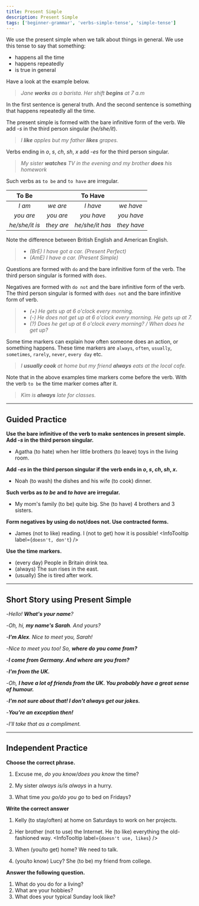 ```yaml
---
title: Present Simple
description: Present Simple
tags: ['beginner-grammar', 'verbs-simple-tense', 'simple-tense']
---
```



We use the present simple when we talk about things in general. We use this tense to say that something:

- happens all the time
- happens repeatedly
- is true in general

Have a look at the example below.

> _Jane **works** as a barista. Her shift **begins** at 7 a.m_

In the first sentence is general truth. And the second sentence is something that happens repeatedly all the time.

The present simple is formed with the bare infinitive form of the verb. We add -_s_ in the third person singular (_he/she/it_).

> _I **like** apples but my father **likes** grapes._

Verbs ending in _o_, _s_, _ch_, _sh_, _x_ add -_es_ for the third person singular.

> _My sister **watches** TV in the evening and my brother **does** his homework_

Such verbs as `to be` and `to have` are irregular.

|     To Be      |            |     To Have     |             |
| :------------: | :--------: | :-------------: | :---------: |
|     _I am_     |  _we are_  |    _I have_     |  _we have_  |
|   _you are_    | _you are_  |   _you have_    | _you have_  |
| _he/she/it is_ | _they are_ | _he/she/it has_ | _they have_ |

Note the difference between British English and American English.

> - _(BrE) I have got a car. (Present Perfect)_
> - _(AmE) I have a car. (Present Simple)_

Questions are formed with `do` and the bare infinitive form of the verb. The third person singular is formed with `does`.

Negatives are formed with `do not` and the bare infinitive form of the verb. The third person singular is formed with `does not` and the bare infinitive form of verb.

> - _(+) He gets up at 6 o'clock every morning._
> - _(-) He does not get up at 6 o'clock every morning. He gets up at 7._
> - _(?) Does he get up at 6 o'clock every morning? / When does he get up?_

Some time markers can explain how often someone does an action, or something happens. These time markers are `always`, `often`, `usually`, `sometimes`, `rarely`, `never`, `every day` etc.

> _I **usually cook** at home but my friend **always** eats at the local cafe._

Note that in the above examples time markers come before the verb. With the verb `to be` the time marker comes after it.

> _Kim is **always** late for classes._

---

## Guided Practice

**Use the bare infinitive of the verb to make sentences in present simple. Add -_s_ in the third person singular.**

- Agatha (to hate) when her little brothers (to leave) toys in the living room. <InfoTooltip label='hates, leave' />

**Add -_es_ in the third person singular if the verb ends in _o_, _s_, _ch_, _sh_, _x_.**

- Noah (to wash) the dishes and his wife (to cook) dinner. <InfoTooltip label='washes, cooks' />

**Such verbs as _to be_ and _to have_ are irregular.**

- My mom's family (to be) quite big. She (to have) 4 brothers and 3 sisters. <InfoTooltip label='is, has' />

**Form negatives by using do not/does not. Use contracted forms.**

- James (not to like) reading. I (not to get) how it is possible! <InfoTooltip label={`doesn't, don't`} />

**Use the time markers.**

- (every day) People in Britain drink tea. <InfoTooltip label="People in Britain drink tea every day." />
- (always) The sun rises in the east. <InfoTooltip label="The sun always rises in the east." />
- (usually) She is tired after work. <InfoTooltip label="She is usually tired after work." />

---

## Short Story using Present Simple

-_Hello! **What's your name**?_

-_Oh, hi, **my name's Sarah**. And yours?_

-_**I'm Alex**. Nice to meet you, Sarah!_

-_Nice to meet you too! So, **where do you come from?**_

-_**I come from Germany. And where are you from?**_

-_**I'm from the UK.**_

-_Oh, **I have a lot of friends from the UK. You probably have a great sense of humour.**_

-_**I'm not sure about that! I don't always get our jokes.**_

-_**You're an exception then!**_

-_I'll take that as a compliment._

---

## Independent Practice

**Choose the correct phrase.**

1. Excuse me, _do you know/does you know_ the time? <InfoTooltip label="do you know" />

2. My sister _always is/is always_ in a hurry. <InfoTooltip label="is always" />

3. What time _you go/do you go_ to bed on Fridays? <InfoTooltip label="do you go" />

**Write the correct answer**

1. Kelly (to stay/often) at home on Saturdays to work on her projects. <InfoTooltip label="often stays" />

2. Her brother (not to use) the Internet. He (to like) everything the old-fashioned way. <InfoTooltip label={`doesn't use, likes`} />

3. When (you/to get) home? We need to talk. <InfoTooltip label="do you get" />

4. (you/to know) Lucy? She (to be) my friend from college. <InfoTooltip label="Do you know, is" />

**Answer the following question.**

1. What do you do for a living? <InfoTooltip label="I work as a software engineer." />
2. What are your hobbies? <InfoTooltip label="I like painting and reading. I sometimes go hiking" />
3. What does your typical Sunday look like? <InfoTooltip label="I wake up really late, have a big breakfast, and watch Netflix all day." />
